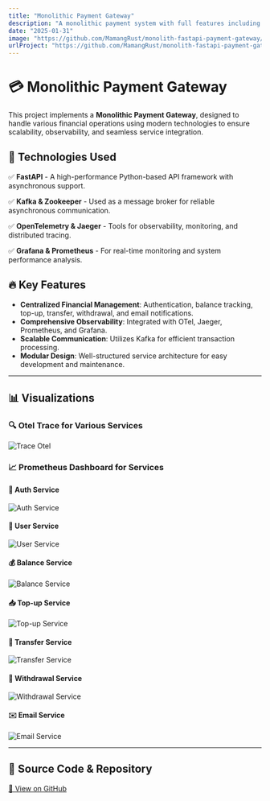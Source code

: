 ```yaml
---
title: "Monolithic Payment Gateway"
description: "A monolithic payment system with full features including authentication, user management, balance tracking, top-up, transfer, withdrawal, and email notifications."
date: "2025-01-31"
image: "https://github.com/MamangRust/monolith-fastapi-payment-gateway/blob/main/images/otel.png?raw=true"
urlProject: "https://github.com/MamangRust/monolith-fastapi-payment-gateway"
---
```



# 💳 Monolithic Payment Gateway

This project implements a **Monolithic Payment Gateway**, designed to handle various financial operations using modern technologies to ensure scalability, observability, and seamless service integration.

## 🚀 Technologies Used

✅ **FastAPI** - A high-performance Python-based API framework with asynchronous support.

✅ **Kafka & Zookeeper** - Used as a message broker for reliable asynchronous communication.

✅ **OpenTelemetry & Jaeger** - Tools for observability, monitoring, and distributed tracing.

✅ **Grafana & Prometheus** - For real-time monitoring and system performance analysis.

## 🔥 Key Features

- **Centralized Financial Management**: Authentication, balance tracking, top-up, transfer, withdrawal, and email notifications.
- **Comprehensive Observability**: Integrated with OTel, Jaeger, Prometheus, and Grafana.
- **Scalable Communication**: Utilizes Kafka for efficient transaction processing.
- **Modular Design**: Well-structured service architecture for easy development and maintenance.

---

## 📊 Visualizations

### 🔍 Otel Trace for Various Services
<img src="https://github.com/MamangRust/monolith-fastapi-payment-gateway/blob/main/images/otel.png?raw=true" alt="Trace Otel" width={600} height={400} />

### 📈 Prometheus Dashboard for Services

#### 🔐 Auth Service
<img src="https://github.com/MamangRust/monolith-fastapi-payment-gateway/raw/main/images/auth-service.png?raw=true" alt="Auth Service" width={600} height={400} />

#### 👤 User Service
<img src="https://github.com/MamangRust/monolith-fastapi-payment-gateway/raw/main/images/user-service.png?raw=true" alt="User Service" width={600} height={400} />

#### 💰 Balance Service
<img src="https://github.com/MamangRust/monolith-fastapi-payment-gateway/raw/main/images/saldo-service.png?raw=true" alt="Balance Service" width={600} height={400} />

#### 📥 Top-up Service
<img src="https://github.com/MamangRust/monolith-fastapi-payment-gateway/raw/main/images/topup-service.png?raw=true" alt="Top-up Service" width={600} height={400} />

#### 🔄 Transfer Service
<img src="https://github.com/MamangRust/monolith-fastapi-payment-gateway/raw/main/images/transfer-service.png?raw=true" alt="Transfer Service" width={600} height={400} />

#### 💸 Withdrawal Service
<img src="https://github.com/MamangRust/monolith-fastapi-payment-gateway/raw/main/images/withdraw-service.png?raw=true" alt="Withdrawal Service" width={600} height={400} />

#### ✉️ Email Service
<img src="https://github.com/MamangRust/monolith-fastapi-payment-gateway/raw/main/images/email-service.png?raw=true" alt="Email Service" width={600} height={400} />

---

## 🔗 Source Code & Repository
[📌 View on GitHub](https://github.com/MamangRust/monolith-fastapi-payment-gateway)
